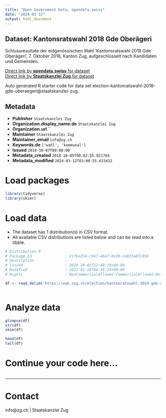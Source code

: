 ```yaml
---
title: "Open Government Data, opendata.swiss"
date: "2024-03-12"
output: html_document
---
```


## Dataset: Kantonsratswahl 2018 Gde Oberägeri

Schlussresultate der eidgenössischen Wahl 'Kantonsratswahl 2018 Gde Oberägeri', 7. Oktober 2018, Kanton Zug, aufgeschlüsselt nach Kandidaten und Gemeinden.

[Direct link by **opendata.swiss** for dataset](https://opendata.swiss/de/dataset/kantonsratswahl-2018-gde-oberageri)<br>
[Direct link by **Staatskanzlei Zug** for dataset](https://wab.zug.ch/election/kantonratswahl-2018-gde-oberaegeri/data)

Auto generated R starter code for data set election-kantonratswahl-2018-gde-oberaegeri@staatskanzlei-zug.

## Metadata

- **Publisher** `Staatskanzlei Zug`
- **Organization.display_name.de** `Staatskanzlei Zug`
- **Organization.url** ``
- **Maintainer** `Staatskanzlei Zug`
- **Maintainer_email** `info@zg.ch`
- **Keywords.de** `['wahl', 'kommunal']`
- **Issued** `2018-10-07T00:00:00`
- **Metadata_created** `2018-10-05T00:02:55.821784`
- **Metadata_modified** `2024-03-12T03:00:55.633432`


# Load packages

```r

library(tidyverse)
library(skimr)

```

# Load data

-   The dataset has 1 distribution(s) in CSV format.
-   All available CSV distributions are listed below and can be read into a tibble.

```r

# Distribution 0
# Package_id               : 21fba254-c947-46e7-8e10-ca015a07c95b
# Description              : 
# Issued                   : 2018-10-02T12:48:10+00:00
# Modified                 : 2022-01-19T06:36:24+00:00
# Rights                   : NonCommercialAllowed-CommercialAllowed-ReferenceRequired

df <- read_delim('https://wab.zug.ch/election/kantonratswahl-2018-gde-oberaegeri/data-csv')



```

# Analyze data

```r

glimpse(df)
str(df)
skim(df)

head(df)
tail(df)

```

# Continue your code here...

```r

```

------------------------------------------------------------------------

# Contact

info@zg.ch | Staatskanzlei Zug
